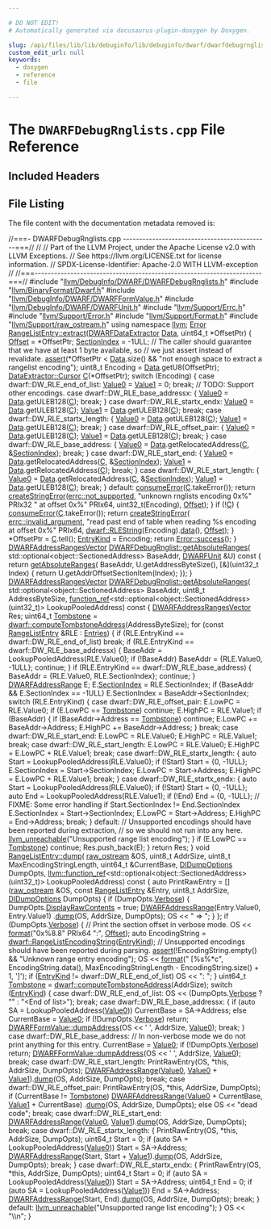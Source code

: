 ```yaml
---

# DO NOT EDIT!
# Automatically generated via docusaurus-plugin-doxygen by Doxygen.

slug: /api/files/lib/lib/debuginfo/lib/debuginfo/dwarf/dwarfdebugrnglists-cpp
custom_edit_url: null
keywords:
  - doxygen
  - reference
  - file

---
```





# The `DWARFDebugRnglists.cpp` File Reference

<DoxygenPage pluginConfig={pluginConfig}>



## Included Headers

<IncludesList>
<IncludesListItem
  filePath="llvm/DebugInfo/DWARF/DWARFDebugRnglists.h"
  permalink="/docs/api/files/include/include/llvm/include/llvm/debuginfo/include/llvm/debuginfo/dwarf/dwarfdebugrnglists-h"
  isLocal="true" />
<IncludesListItem
  filePath="llvm/BinaryFormat/Dwarf.h"
  permalink="/docs/api/files/include/include/llvm/include/llvm/binaryformat/dwarf-h"
  isLocal="true" />
<IncludesListItem
  filePath="llvm/DebugInfo/DWARF/DWARFFormValue.h"
  permalink="/docs/api/files/include/include/llvm/include/llvm/debuginfo/include/llvm/debuginfo/dwarf/dwarfformvalue-h"
  isLocal="true" />
<IncludesListItem
  filePath="llvm/DebugInfo/DWARF/DWARFUnit.h"
  permalink="/docs/api/files/include/include/llvm/include/llvm/debuginfo/include/llvm/debuginfo/dwarf/dwarfunit-h"
  isLocal="true" />
<IncludesListItem
  filePath="llvm/Support/Errc.h"
  permalink="/docs/api/files/include/include/llvm/include/llvm/support/errc-h"
  isLocal="true" />
<IncludesListItem
  filePath="llvm/Support/Error.h"
  permalink="/docs/api/files/include/include/llvm/include/llvm/support/error-h"
  isLocal="true" />
<IncludesListItem
  filePath="llvm/Support/Format.h"
  permalink="/docs/api/files/include/include/llvm/include/llvm/support/format-h"
  isLocal="true" />
<IncludesListItem
  filePath="llvm/Support/raw_ostream.h"
  permalink="/docs/api/files/include/include/llvm/include/llvm/support/raw-ostream-h"
  isLocal="true" />
</IncludesList>


## File Listing

The file content with the documentation metadata removed is:

<ProgramListing>

<Link id="l00001" /><CodeLine lineNumber="1"><Highlight kind="comment">//===- DWARFDebugRnglists.cpp ---------------------------------------------===//</Highlight><Highlight kind="normal"></Highlight></CodeLine>
<Link id="l00002" /><CodeLine lineNumber="2"><Highlight kind="normal"></Highlight><Highlight kind="comment">//</Highlight><Highlight kind="normal"></Highlight></CodeLine>
<Link id="l00003" /><CodeLine lineNumber="3"><Highlight kind="normal"></Highlight><Highlight kind="comment">// Part of the LLVM Project, under the Apache License v2.0 with LLVM Exceptions.</Highlight><Highlight kind="normal"></Highlight></CodeLine>
<Link id="l00004" /><CodeLine lineNumber="4"><Highlight kind="normal"></Highlight><Highlight kind="comment">// See https://llvm.org/LICENSE.txt for license information.</Highlight><Highlight kind="normal"></Highlight></CodeLine>
<Link id="l00005" /><CodeLine lineNumber="5"><Highlight kind="normal"></Highlight><Highlight kind="comment">// SPDX-License-Identifier: Apache-2.0 WITH LLVM-exception</Highlight><Highlight kind="normal"></Highlight></CodeLine>
<Link id="l00006" /><CodeLine lineNumber="6"><Highlight kind="normal"></Highlight><Highlight kind="comment">//</Highlight><Highlight kind="normal"></Highlight></CodeLine>
<Link id="l00007" /><CodeLine lineNumber="7"><Highlight kind="normal"></Highlight><Highlight kind="comment">//===----------------------------------------------------------------------===//</Highlight><Highlight kind="normal"></Highlight></CodeLine>
<Link id="l00008" /><CodeLine lineNumber="8"><Highlight kind="normal"></Highlight></CodeLine>
<Link id="l00009" /><CodeLine lineNumber="9"><Highlight kind="normal"></Highlight><Highlight kind="preprocessor">#include &quot;<a href="/docs/api/files/include/include/llvm/include/llvm/debuginfo/include/llvm/debuginfo/dwarf/dwarfdebugrnglists-h">llvm/DebugInfo/DWARF/DWARFDebugRnglists.h</a>&quot;</Highlight><Highlight kind="normal"></Highlight></CodeLine>
<Link id="l00010" /><CodeLine lineNumber="10"><Highlight kind="normal"></Highlight><Highlight kind="preprocessor">#include &quot;<a href="/docs/api/files/include/include/llvm/include/llvm/binaryformat/dwarf-h">llvm/BinaryFormat/Dwarf.h</a>&quot;</Highlight><Highlight kind="normal"></Highlight></CodeLine>
<Link id="l00011" /><CodeLine lineNumber="11"><Highlight kind="normal"></Highlight><Highlight kind="preprocessor">#include &quot;<a href="/docs/api/files/include/include/llvm/include/llvm/debuginfo/include/llvm/debuginfo/dwarf/dwarfformvalue-h">llvm/DebugInfo/DWARF/DWARFFormValue.h</a>&quot;</Highlight><Highlight kind="normal"></Highlight></CodeLine>
<Link id="l00012" /><CodeLine lineNumber="12"><Highlight kind="normal"></Highlight><Highlight kind="preprocessor">#include &quot;<a href="/docs/api/files/include/include/llvm/include/llvm/debuginfo/include/llvm/debuginfo/dwarf/dwarfunit-h">llvm/DebugInfo/DWARF/DWARFUnit.h</a>&quot;</Highlight><Highlight kind="normal"></Highlight></CodeLine>
<Link id="l00013" /><CodeLine lineNumber="13"><Highlight kind="normal"></Highlight><Highlight kind="preprocessor">#include &quot;<a href="/docs/api/files/include/include/llvm/include/llvm/support/errc-h">llvm/Support/Errc.h</a>&quot;</Highlight><Highlight kind="normal"></Highlight></CodeLine>
<Link id="l00014" /><CodeLine lineNumber="14"><Highlight kind="normal"></Highlight><Highlight kind="preprocessor">#include &quot;<a href="/docs/api/files/include/include/llvm/include/llvm/support/error-h">llvm/Support/Error.h</a>&quot;</Highlight><Highlight kind="normal"></Highlight></CodeLine>
<Link id="l00015" /><CodeLine lineNumber="15"><Highlight kind="normal"></Highlight><Highlight kind="preprocessor">#include &quot;<a href="/docs/api/files/include/include/llvm/include/llvm/support/format-h">llvm/Support/Format.h</a>&quot;</Highlight><Highlight kind="normal"></Highlight></CodeLine>
<Link id="l00016" /><CodeLine lineNumber="16"><Highlight kind="normal"></Highlight><Highlight kind="preprocessor">#include &quot;<a href="/docs/api/files/include/include/llvm/include/llvm/support/raw-ostream-h">llvm/Support/raw&#95;ostream.h</a>&quot;</Highlight><Highlight kind="normal"></Highlight></CodeLine>
<Link id="l00017" /><CodeLine lineNumber="17"><Highlight kind="normal"></Highlight></CodeLine>
<Link id="l00018" /><CodeLine lineNumber="18"><Highlight kind="normal"></Highlight><Highlight kind="keyword">using namespace </Highlight><Highlight kind="normal"><a href="/docs/api/namespaces/llvm">llvm</a>;</Highlight></CodeLine>
<Link id="l00019" /><CodeLine lineNumber="19"><Highlight kind="normal"></Highlight></CodeLine>
<Link id="l00020" /><CodeLine lineNumber="20" lineLink="/docs/api/structs/llvm/rangelistentry/#a02b8d98254f6a78f14c66d249db3bfc4"><Highlight kind="normal"><a href="/docs/api/classes/llvm/error">Error</a> <a href="/docs/api/structs/llvm/rangelistentry/#a02b8d98254f6a78f14c66d249db3bfc4">RangeListEntry::extract</a>(<a href="/docs/api/classes/llvm/dwarfdataextractor">DWARFDataExtractor</a> <a href="/docs/api/namespaces/llvm/#aa20539e89704d20b98b97e9c3feac934">Data</a>, uint64&#95;t &#42;OffsetPtr) &#123;</Highlight></CodeLine>
<Link id="l00021" /><CodeLine lineNumber="21"><Highlight kind="normal">  <a href="/docs/api/structs/llvm/dwarflistentrybase/#a5e78df55e7f79e8d223e30092680e1b4">Offset</a> = &#42;OffsetPtr;</Highlight></CodeLine>
<Link id="l00022" /><CodeLine lineNumber="22"><Highlight kind="normal">  <a href="/docs/api/structs/llvm/dwarflistentrybase/#a0a840f1689651024d3cc9850f4ec4c81">SectionIndex</a> = -1ULL;</Highlight></CodeLine>
<Link id="l00023" /><CodeLine lineNumber="23"><Highlight kind="normal">  </Highlight><Highlight kind="comment">// The caller should guarantee that we have at least 1 byte available, so</Highlight><Highlight kind="normal"></Highlight></CodeLine>
<Link id="l00024" /><CodeLine lineNumber="24"><Highlight kind="normal">  </Highlight><Highlight kind="comment">// we just assert instead of revalidate.</Highlight><Highlight kind="normal"></Highlight></CodeLine>
<Link id="l00025" /><CodeLine lineNumber="25"><Highlight kind="normal">  <a href="/docs/api/files/lib/lib/target/lib/target/amdgpu/silowercontrolflow-cpp/#a4868c5d81c5ccc98c47aeab6244346a0">assert</a>(&#42;OffsetPtr &lt; <a href="/docs/api/namespaces/llvm/#aa20539e89704d20b98b97e9c3feac934">Data</a>.size() &amp;&amp;</Highlight></CodeLine>
<Link id="l00026" /><CodeLine lineNumber="26"><Highlight kind="normal">         </Highlight><Highlight kind="stringliteral">&quot;not enough space to extract a rangelist encoding&quot;</Highlight><Highlight kind="normal">);</Highlight></CodeLine>
<Link id="l00027" /><CodeLine lineNumber="27"><Highlight kind="normal">  uint8&#95;t Encoding = <a href="/docs/api/namespaces/llvm/#aa20539e89704d20b98b97e9c3feac934">Data</a>.getU8(OffsetPtr);</Highlight></CodeLine>
<Link id="l00028" /><CodeLine lineNumber="28"><Highlight kind="normal"></Highlight></CodeLine>
<Link id="l00029" /><CodeLine lineNumber="29"><Highlight kind="normal">  <a href="/docs/api/classes/llvm/dataextractor/cursor">DataExtractor::Cursor</a> <a href="/docs/api/namespaces/llvm/callingconv/#ac6aa1387c4375260e2468eb5a77fdb4cafd841a49aec1539bc88abc8ff9e170fb">C</a>(&#42;OffsetPtr);</Highlight></CodeLine>
<Link id="l00030" /><CodeLine lineNumber="30"><Highlight kind="normal">  </Highlight><Highlight kind="keywordflow">switch</Highlight><Highlight kind="normal"> (Encoding) &#123;</Highlight></CodeLine>
<Link id="l00031" /><CodeLine lineNumber="31"><Highlight kind="normal">  </Highlight><Highlight kind="keywordflow">case</Highlight><Highlight kind="normal"> dwarf::DW&#95;RLE&#95;end&#95;of&#95;list:</Highlight></CodeLine>
<Link id="l00032" /><CodeLine lineNumber="32"><Highlight kind="normal">    <a href="/docs/api/structs/llvm/rangelistentry/#accbdfd58f987c0f4687fb6785393e842">Value0</a> = <a href="/docs/api/structs/llvm/rangelistentry/#a4c65e91fb73159dbd285e5a205ffc1e6">Value1</a> = 0;</Highlight></CodeLine>
<Link id="l00033" /><CodeLine lineNumber="33"><Highlight kind="normal">    </Highlight><Highlight kind="keywordflow">break</Highlight><Highlight kind="normal">;</Highlight></CodeLine>
<Link id="l00034" /><CodeLine lineNumber="34"><Highlight kind="normal">  </Highlight><Highlight kind="comment">// TODO: Support other encodings.</Highlight><Highlight kind="normal"></Highlight></CodeLine>
<Link id="l00035" /><CodeLine lineNumber="35"><Highlight kind="normal">  </Highlight><Highlight kind="keywordflow">case</Highlight><Highlight kind="normal"> dwarf::DW&#95;RLE&#95;base&#95;addressx: &#123;</Highlight></CodeLine>
<Link id="l00036" /><CodeLine lineNumber="36"><Highlight kind="normal">    <a href="/docs/api/structs/llvm/rangelistentry/#accbdfd58f987c0f4687fb6785393e842">Value0</a> = <a href="/docs/api/namespaces/llvm/#aa20539e89704d20b98b97e9c3feac934">Data</a>.getULEB128(<a href="/docs/api/namespaces/llvm/callingconv/#ac6aa1387c4375260e2468eb5a77fdb4cafd841a49aec1539bc88abc8ff9e170fb">C</a>);</Highlight></CodeLine>
<Link id="l00037" /><CodeLine lineNumber="37"><Highlight kind="normal">    </Highlight><Highlight kind="keywordflow">break</Highlight><Highlight kind="normal">;</Highlight></CodeLine>
<Link id="l00038" /><CodeLine lineNumber="38"><Highlight kind="normal">  &#125;</Highlight></CodeLine>
<Link id="l00039" /><CodeLine lineNumber="39"><Highlight kind="normal">  </Highlight><Highlight kind="keywordflow">case</Highlight><Highlight kind="normal"> dwarf::DW&#95;RLE&#95;startx&#95;endx:</Highlight></CodeLine>
<Link id="l00040" /><CodeLine lineNumber="40"><Highlight kind="normal">    <a href="/docs/api/structs/llvm/rangelistentry/#accbdfd58f987c0f4687fb6785393e842">Value0</a> = <a href="/docs/api/namespaces/llvm/#aa20539e89704d20b98b97e9c3feac934">Data</a>.getULEB128(<a href="/docs/api/namespaces/llvm/callingconv/#ac6aa1387c4375260e2468eb5a77fdb4cafd841a49aec1539bc88abc8ff9e170fb">C</a>);</Highlight></CodeLine>
<Link id="l00041" /><CodeLine lineNumber="41"><Highlight kind="normal">    <a href="/docs/api/structs/llvm/rangelistentry/#a4c65e91fb73159dbd285e5a205ffc1e6">Value1</a> = <a href="/docs/api/namespaces/llvm/#aa20539e89704d20b98b97e9c3feac934">Data</a>.getULEB128(<a href="/docs/api/namespaces/llvm/callingconv/#ac6aa1387c4375260e2468eb5a77fdb4cafd841a49aec1539bc88abc8ff9e170fb">C</a>);</Highlight></CodeLine>
<Link id="l00042" /><CodeLine lineNumber="42"><Highlight kind="normal">    </Highlight><Highlight kind="keywordflow">break</Highlight><Highlight kind="normal">;</Highlight></CodeLine>
<Link id="l00043" /><CodeLine lineNumber="43"><Highlight kind="normal">  </Highlight><Highlight kind="keywordflow">case</Highlight><Highlight kind="normal"> dwarf::DW&#95;RLE&#95;startx&#95;length: &#123;</Highlight></CodeLine>
<Link id="l00044" /><CodeLine lineNumber="44"><Highlight kind="normal">    <a href="/docs/api/structs/llvm/rangelistentry/#accbdfd58f987c0f4687fb6785393e842">Value0</a> = <a href="/docs/api/namespaces/llvm/#aa20539e89704d20b98b97e9c3feac934">Data</a>.getULEB128(<a href="/docs/api/namespaces/llvm/callingconv/#ac6aa1387c4375260e2468eb5a77fdb4cafd841a49aec1539bc88abc8ff9e170fb">C</a>);</Highlight></CodeLine>
<Link id="l00045" /><CodeLine lineNumber="45"><Highlight kind="normal">    <a href="/docs/api/structs/llvm/rangelistentry/#a4c65e91fb73159dbd285e5a205ffc1e6">Value1</a> = <a href="/docs/api/namespaces/llvm/#aa20539e89704d20b98b97e9c3feac934">Data</a>.getULEB128(<a href="/docs/api/namespaces/llvm/callingconv/#ac6aa1387c4375260e2468eb5a77fdb4cafd841a49aec1539bc88abc8ff9e170fb">C</a>);</Highlight></CodeLine>
<Link id="l00046" /><CodeLine lineNumber="46"><Highlight kind="normal">    </Highlight><Highlight kind="keywordflow">break</Highlight><Highlight kind="normal">;</Highlight></CodeLine>
<Link id="l00047" /><CodeLine lineNumber="47"><Highlight kind="normal">  &#125;</Highlight></CodeLine>
<Link id="l00048" /><CodeLine lineNumber="48"><Highlight kind="normal">  </Highlight><Highlight kind="keywordflow">case</Highlight><Highlight kind="normal"> dwarf::DW&#95;RLE&#95;offset&#95;pair: &#123;</Highlight></CodeLine>
<Link id="l00049" /><CodeLine lineNumber="49"><Highlight kind="normal">    <a href="/docs/api/structs/llvm/rangelistentry/#accbdfd58f987c0f4687fb6785393e842">Value0</a> = <a href="/docs/api/namespaces/llvm/#aa20539e89704d20b98b97e9c3feac934">Data</a>.getULEB128(<a href="/docs/api/namespaces/llvm/callingconv/#ac6aa1387c4375260e2468eb5a77fdb4cafd841a49aec1539bc88abc8ff9e170fb">C</a>);</Highlight></CodeLine>
<Link id="l00050" /><CodeLine lineNumber="50"><Highlight kind="normal">    <a href="/docs/api/structs/llvm/rangelistentry/#a4c65e91fb73159dbd285e5a205ffc1e6">Value1</a> = <a href="/docs/api/namespaces/llvm/#aa20539e89704d20b98b97e9c3feac934">Data</a>.getULEB128(<a href="/docs/api/namespaces/llvm/callingconv/#ac6aa1387c4375260e2468eb5a77fdb4cafd841a49aec1539bc88abc8ff9e170fb">C</a>);</Highlight></CodeLine>
<Link id="l00051" /><CodeLine lineNumber="51"><Highlight kind="normal">    </Highlight><Highlight kind="keywordflow">break</Highlight><Highlight kind="normal">;</Highlight></CodeLine>
<Link id="l00052" /><CodeLine lineNumber="52"><Highlight kind="normal">  &#125;</Highlight></CodeLine>
<Link id="l00053" /><CodeLine lineNumber="53"><Highlight kind="normal">  </Highlight><Highlight kind="keywordflow">case</Highlight><Highlight kind="normal"> dwarf::DW&#95;RLE&#95;base&#95;address: &#123;</Highlight></CodeLine>
<Link id="l00054" /><CodeLine lineNumber="54"><Highlight kind="normal">    <a href="/docs/api/structs/llvm/rangelistentry/#accbdfd58f987c0f4687fb6785393e842">Value0</a> = <a href="/docs/api/namespaces/llvm/#aa20539e89704d20b98b97e9c3feac934">Data</a>.getRelocatedAddress(<a href="/docs/api/namespaces/llvm/callingconv/#ac6aa1387c4375260e2468eb5a77fdb4cafd841a49aec1539bc88abc8ff9e170fb">C</a>, &amp;<a href="/docs/api/structs/llvm/dwarflistentrybase/#a0a840f1689651024d3cc9850f4ec4c81">SectionIndex</a>);</Highlight></CodeLine>
<Link id="l00055" /><CodeLine lineNumber="55"><Highlight kind="normal">    </Highlight><Highlight kind="keywordflow">break</Highlight><Highlight kind="normal">;</Highlight></CodeLine>
<Link id="l00056" /><CodeLine lineNumber="56"><Highlight kind="normal">  &#125;</Highlight></CodeLine>
<Link id="l00057" /><CodeLine lineNumber="57"><Highlight kind="normal">  </Highlight><Highlight kind="keywordflow">case</Highlight><Highlight kind="normal"> dwarf::DW&#95;RLE&#95;start&#95;end: &#123;</Highlight></CodeLine>
<Link id="l00058" /><CodeLine lineNumber="58"><Highlight kind="normal">    <a href="/docs/api/structs/llvm/rangelistentry/#accbdfd58f987c0f4687fb6785393e842">Value0</a> = <a href="/docs/api/namespaces/llvm/#aa20539e89704d20b98b97e9c3feac934">Data</a>.getRelocatedAddress(<a href="/docs/api/namespaces/llvm/callingconv/#ac6aa1387c4375260e2468eb5a77fdb4cafd841a49aec1539bc88abc8ff9e170fb">C</a>, &amp;<a href="/docs/api/structs/llvm/dwarflistentrybase/#a0a840f1689651024d3cc9850f4ec4c81">SectionIndex</a>);</Highlight></CodeLine>
<Link id="l00059" /><CodeLine lineNumber="59"><Highlight kind="normal">    <a href="/docs/api/structs/llvm/rangelistentry/#a4c65e91fb73159dbd285e5a205ffc1e6">Value1</a> = <a href="/docs/api/namespaces/llvm/#aa20539e89704d20b98b97e9c3feac934">Data</a>.getRelocatedAddress(<a href="/docs/api/namespaces/llvm/callingconv/#ac6aa1387c4375260e2468eb5a77fdb4cafd841a49aec1539bc88abc8ff9e170fb">C</a>);</Highlight></CodeLine>
<Link id="l00060" /><CodeLine lineNumber="60"><Highlight kind="normal">    </Highlight><Highlight kind="keywordflow">break</Highlight><Highlight kind="normal">;</Highlight></CodeLine>
<Link id="l00061" /><CodeLine lineNumber="61"><Highlight kind="normal">  &#125;</Highlight></CodeLine>
<Link id="l00062" /><CodeLine lineNumber="62"><Highlight kind="normal">  </Highlight><Highlight kind="keywordflow">case</Highlight><Highlight kind="normal"> dwarf::DW&#95;RLE&#95;start&#95;length: &#123;</Highlight></CodeLine>
<Link id="l00063" /><CodeLine lineNumber="63"><Highlight kind="normal">    <a href="/docs/api/structs/llvm/rangelistentry/#accbdfd58f987c0f4687fb6785393e842">Value0</a> = <a href="/docs/api/namespaces/llvm/#aa20539e89704d20b98b97e9c3feac934">Data</a>.getRelocatedAddress(<a href="/docs/api/namespaces/llvm/callingconv/#ac6aa1387c4375260e2468eb5a77fdb4cafd841a49aec1539bc88abc8ff9e170fb">C</a>, &amp;<a href="/docs/api/structs/llvm/dwarflistentrybase/#a0a840f1689651024d3cc9850f4ec4c81">SectionIndex</a>);</Highlight></CodeLine>
<Link id="l00064" /><CodeLine lineNumber="64"><Highlight kind="normal">    <a href="/docs/api/structs/llvm/rangelistentry/#a4c65e91fb73159dbd285e5a205ffc1e6">Value1</a> = <a href="/docs/api/namespaces/llvm/#aa20539e89704d20b98b97e9c3feac934">Data</a>.getULEB128(<a href="/docs/api/namespaces/llvm/callingconv/#ac6aa1387c4375260e2468eb5a77fdb4cafd841a49aec1539bc88abc8ff9e170fb">C</a>);</Highlight></CodeLine>
<Link id="l00065" /><CodeLine lineNumber="65"><Highlight kind="normal">    </Highlight><Highlight kind="keywordflow">break</Highlight><Highlight kind="normal">;</Highlight></CodeLine>
<Link id="l00066" /><CodeLine lineNumber="66"><Highlight kind="normal">  &#125;</Highlight></CodeLine>
<Link id="l00067" /><CodeLine lineNumber="67"><Highlight kind="normal">  </Highlight><Highlight kind="keywordflow">default</Highlight><Highlight kind="normal">:</Highlight></CodeLine>
<Link id="l00068" /><CodeLine lineNumber="68"><Highlight kind="normal">    <a href="/docs/api/namespaces/llvm/#aee0e70be66536b9ef7b65ae2e5a45959">consumeError</a>(<a href="/docs/api/namespaces/llvm/callingconv/#ac6aa1387c4375260e2468eb5a77fdb4cafd841a49aec1539bc88abc8ff9e170fb">C</a>.takeError());</Highlight></CodeLine>
<Link id="l00069" /><CodeLine lineNumber="69"><Highlight kind="normal">    </Highlight><Highlight kind="keywordflow">return</Highlight><Highlight kind="normal"> <a href="/docs/api/namespaces/llvm/#a4d2fd926089a58d482fb67a362e11bad">createStringError</a>(<a href="/docs/api/namespaces/llvm/#a59739a4f15fb2ec57a6b7fcfe938546baa55e82356e9721946aa9ba954733c6f0">errc::not&#95;supported</a>,</Highlight></CodeLine>
<Link id="l00070" /><CodeLine lineNumber="70"><Highlight kind="normal">                             </Highlight><Highlight kind="stringliteral">&quot;unknown rnglists encoding 0x%&quot;</Highlight><Highlight kind="normal"> PRIx32</Highlight></CodeLine>
<Link id="l00071" /><CodeLine lineNumber="71"><Highlight kind="normal">                             </Highlight><Highlight kind="stringliteral">&quot; at offset 0x%&quot;</Highlight><Highlight kind="normal"> PRIx64,</Highlight></CodeLine>
<Link id="l00072" /><CodeLine lineNumber="72"><Highlight kind="normal">                             uint32&#95;t(Encoding), <a href="/docs/api/structs/llvm/dwarflistentrybase/#a5e78df55e7f79e8d223e30092680e1b4">Offset</a>);</Highlight></CodeLine>
<Link id="l00073" /><CodeLine lineNumber="73"><Highlight kind="normal">  &#125;</Highlight></CodeLine>
<Link id="l00074" /><CodeLine lineNumber="74"><Highlight kind="normal"></Highlight></CodeLine>
<Link id="l00075" /><CodeLine lineNumber="75"><Highlight kind="normal">  </Highlight><Highlight kind="keywordflow">if</Highlight><Highlight kind="normal"> (!<a href="/docs/api/namespaces/llvm/callingconv/#ac6aa1387c4375260e2468eb5a77fdb4cafd841a49aec1539bc88abc8ff9e170fb">C</a>) &#123;</Highlight></CodeLine>
<Link id="l00076" /><CodeLine lineNumber="76"><Highlight kind="normal">    <a href="/docs/api/namespaces/llvm/#aee0e70be66536b9ef7b65ae2e5a45959">consumeError</a>(<a href="/docs/api/namespaces/llvm/callingconv/#ac6aa1387c4375260e2468eb5a77fdb4cafd841a49aec1539bc88abc8ff9e170fb">C</a>.takeError());</Highlight></CodeLine>
<Link id="l00077" /><CodeLine lineNumber="77"><Highlight kind="normal">    </Highlight><Highlight kind="keywordflow">return</Highlight><Highlight kind="normal"> <a href="/docs/api/namespaces/llvm/#a4d2fd926089a58d482fb67a362e11bad">createStringError</a>(</Highlight></CodeLine>
<Link id="l00078" /><CodeLine lineNumber="78"><Highlight kind="normal">        <a href="/docs/api/namespaces/llvm/#a59739a4f15fb2ec57a6b7fcfe938546bae55d43eabeefe5a8271b4a3c898bd18f">errc::invalid&#95;argument</a>,</Highlight></CodeLine>
<Link id="l00079" /><CodeLine lineNumber="79"><Highlight kind="normal">        </Highlight><Highlight kind="stringliteral">&quot;read past end of table when reading %s encoding at offset 0x%&quot;</Highlight><Highlight kind="normal"> PRIx64,</Highlight></CodeLine>
<Link id="l00080" /><CodeLine lineNumber="80"><Highlight kind="normal">        <a href="/docs/api/groups/dwarfconstantsdumping/#ga5ae411a7d59c71abfdf4dd387f92b603">dwarf::RLEString</a>(Encoding).<a href="/docs/api/files/lib/lib/codegen/staticdatasplitter-cpp/#ad2fefd8832b4b1ea3dbb1f621063bbff">data</a>(), <a href="/docs/api/structs/llvm/dwarflistentrybase/#a5e78df55e7f79e8d223e30092680e1b4">Offset</a>);</Highlight></CodeLine>
<Link id="l00081" /><CodeLine lineNumber="81"><Highlight kind="normal">  &#125;</Highlight></CodeLine>
<Link id="l00082" /><CodeLine lineNumber="82"><Highlight kind="normal"></Highlight></CodeLine>
<Link id="l00083" /><CodeLine lineNumber="83"><Highlight kind="normal">  &#42;OffsetPtr = <a href="/docs/api/namespaces/llvm/callingconv/#ac6aa1387c4375260e2468eb5a77fdb4cafd841a49aec1539bc88abc8ff9e170fb">C</a>.tell();</Highlight></CodeLine>
<Link id="l00084" /><CodeLine lineNumber="84"><Highlight kind="normal">  <a href="/docs/api/structs/llvm/dwarflistentrybase/#a53bb231c536be49c590132e10c5268dd">EntryKind</a> = Encoding;</Highlight></CodeLine>
<Link id="l00085" /><CodeLine lineNumber="85"><Highlight kind="normal">  </Highlight><Highlight kind="keywordflow">return</Highlight><Highlight kind="normal"> <a href="/docs/api/classes/llvm/error/#a4dfd0813c3d0e0a30439b5a3e9196b59">Error::success</a>();</Highlight></CodeLine>
<Link id="l00086" /><CodeLine lineNumber="86"><Highlight kind="normal">&#125;</Highlight></CodeLine>
<Link id="l00087" /><CodeLine lineNumber="87"><Highlight kind="normal"></Highlight></CodeLine>
<Link id="l00088" /><CodeLine lineNumber="88" lineLink="/docs/api/classes/llvm/dwarfdebugrnglist/#a1f3236ed0add6ff11a6154c252f12f74"><Highlight kind="normal"><a href="/docs/api/namespaces/llvm/#af7b7409cf7c2a265eb671b0023fb9ebf">DWARFAddressRangesVector</a> <a href="/docs/api/classes/llvm/dwarfdebugrnglist/#a08ab890d3a702ced75f774fa2bad2bbc">DWARFDebugRnglist::getAbsoluteRanges</a>(</Highlight></CodeLine>
<Link id="l00089" /><CodeLine lineNumber="89"><Highlight kind="normal">    std::optional&lt;object::SectionedAddress&gt; BaseAddr, <a href="/docs/api/classes/llvm/dwarfunit-1">DWARFUnit</a> &amp;U)</Highlight><Highlight kind="keyword"> const </Highlight><Highlight kind="normal">&#123;</Highlight></CodeLine>
<Link id="l00090" /><CodeLine lineNumber="90"><Highlight kind="normal">  </Highlight><Highlight kind="keywordflow">return</Highlight><Highlight kind="normal"> <a href="/docs/api/classes/llvm/dwarfdebugrnglist/#a08ab890d3a702ced75f774fa2bad2bbc">getAbsoluteRanges</a>(</Highlight></CodeLine>
<Link id="l00091" /><CodeLine lineNumber="91"><Highlight kind="normal">      BaseAddr, U.getAddressByteSize(),</Highlight></CodeLine>
<Link id="l00092" /><CodeLine lineNumber="92"><Highlight kind="normal">      &#91;&amp;&#93;(uint32&#95;t Index) &#123; return U.getAddrOffsetSectionItem(Index); &#125;);</Highlight></CodeLine>
<Link id="l00093" /><CodeLine lineNumber="93"><Highlight kind="normal">&#125;</Highlight></CodeLine>
<Link id="l00094" /><CodeLine lineNumber="94"><Highlight kind="normal"></Highlight></CodeLine>
<Link id="l00095" /><CodeLine lineNumber="95" lineLink="/docs/api/classes/llvm/dwarfdebugrnglist/#a08ab890d3a702ced75f774fa2bad2bbc"><Highlight kind="normal"><a href="/docs/api/namespaces/llvm/#af7b7409cf7c2a265eb671b0023fb9ebf">DWARFAddressRangesVector</a> <a href="/docs/api/classes/llvm/dwarfdebugrnglist/#a08ab890d3a702ced75f774fa2bad2bbc">DWARFDebugRnglist::getAbsoluteRanges</a>(</Highlight></CodeLine>
<Link id="l00096" /><CodeLine lineNumber="96"><Highlight kind="normal">    std::optional&lt;object::SectionedAddress&gt; BaseAddr, uint8&#95;t AddressByteSize,</Highlight></CodeLine>
<Link id="l00097" /><CodeLine lineNumber="97"><Highlight kind="normal">    <a href="/docs/api/classes/llvm/function-ref">function&#95;ref</a>&lt;std::optional&lt;object::SectionedAddress&gt;(uint32&#95;t)&gt;</Highlight></CodeLine>
<Link id="l00098" /><CodeLine lineNumber="98"><Highlight kind="normal">        LookupPooledAddress)</Highlight><Highlight kind="keyword"> const </Highlight><Highlight kind="normal">&#123;</Highlight></CodeLine>
<Link id="l00099" /><CodeLine lineNumber="99"><Highlight kind="normal">  <a href="/docs/api/namespaces/llvm/#af7b7409cf7c2a265eb671b0023fb9ebf">DWARFAddressRangesVector</a> Res;</Highlight></CodeLine>
<Link id="l00100" /><CodeLine lineNumber="100"><Highlight kind="normal">  uint64&#95;t <a href="/docs/api/files/lib/lib/debuginfo/lib/debuginfo/codeview/typehashing-cpp/#a58762abf82ba4b9f2f46d3b89070d6c1">Tombstone</a> = <a href="/docs/api/namespaces/llvm/dwarf/#ad31a7a9cab8288e009f13cfabc5afc13">dwarf::computeTombstoneAddress</a>(AddressByteSize);</Highlight></CodeLine>
<Link id="l00101" /><CodeLine lineNumber="101"><Highlight kind="normal">  </Highlight><Highlight kind="keywordflow">for</Highlight><Highlight kind="normal"> (</Highlight><Highlight kind="keyword">const</Highlight><Highlight kind="normal"> <a href="/docs/api/structs/llvm/rangelistentry">RangeListEntry</a> &amp;RLE : <a href="/docs/api/classes/llvm/dwarflisttype/#a041f83847fc54b70c309ed67355b1b40">Entries</a>) &#123;</Highlight></CodeLine>
<Link id="l00102" /><CodeLine lineNumber="102"><Highlight kind="normal">    </Highlight><Highlight kind="keywordflow">if</Highlight><Highlight kind="normal"> (RLE.EntryKind == dwarf::DW&#95;RLE&#95;end&#95;of&#95;list)</Highlight></CodeLine>
<Link id="l00103" /><CodeLine lineNumber="103"><Highlight kind="normal">      </Highlight><Highlight kind="keywordflow">break</Highlight><Highlight kind="normal">;</Highlight></CodeLine>
<Link id="l00104" /><CodeLine lineNumber="104"><Highlight kind="normal">    </Highlight><Highlight kind="keywordflow">if</Highlight><Highlight kind="normal"> (RLE.EntryKind == dwarf::DW&#95;RLE&#95;base&#95;addressx) &#123;</Highlight></CodeLine>
<Link id="l00105" /><CodeLine lineNumber="105"><Highlight kind="normal">      BaseAddr = LookupPooledAddress(RLE.Value0);</Highlight></CodeLine>
<Link id="l00106" /><CodeLine lineNumber="106"><Highlight kind="normal">      </Highlight><Highlight kind="keywordflow">if</Highlight><Highlight kind="normal"> (!BaseAddr)</Highlight></CodeLine>
<Link id="l00107" /><CodeLine lineNumber="107"><Highlight kind="normal">        BaseAddr = &#123;RLE.Value0, -1ULL&#125;;</Highlight></CodeLine>
<Link id="l00108" /><CodeLine lineNumber="108"><Highlight kind="normal">      </Highlight><Highlight kind="keywordflow">continue</Highlight><Highlight kind="normal">;</Highlight></CodeLine>
<Link id="l00109" /><CodeLine lineNumber="109"><Highlight kind="normal">    &#125;</Highlight></CodeLine>
<Link id="l00110" /><CodeLine lineNumber="110"><Highlight kind="normal">    </Highlight><Highlight kind="keywordflow">if</Highlight><Highlight kind="normal"> (RLE.EntryKind == dwarf::DW&#95;RLE&#95;base&#95;address) &#123;</Highlight></CodeLine>
<Link id="l00111" /><CodeLine lineNumber="111"><Highlight kind="normal">      BaseAddr = &#123;RLE.Value0, RLE.SectionIndex&#125;;</Highlight></CodeLine>
<Link id="l00112" /><CodeLine lineNumber="112"><Highlight kind="normal">      </Highlight><Highlight kind="keywordflow">continue</Highlight><Highlight kind="normal">;</Highlight></CodeLine>
<Link id="l00113" /><CodeLine lineNumber="113"><Highlight kind="normal">    &#125;</Highlight></CodeLine>
<Link id="l00114" /><CodeLine lineNumber="114"><Highlight kind="normal"></Highlight></CodeLine>
<Link id="l00115" /><CodeLine lineNumber="115"><Highlight kind="normal">    <a href="/docs/api/structs/llvm/dwarfaddressrange">DWARFAddressRange</a> E;</Highlight></CodeLine>
<Link id="l00116" /><CodeLine lineNumber="116"><Highlight kind="normal">    E.<a href="/docs/api/structs/llvm/dwarfaddressrange/#a6fbe8b253c903452a8058597f1260242">SectionIndex</a> = RLE.SectionIndex;</Highlight></CodeLine>
<Link id="l00117" /><CodeLine lineNumber="117"><Highlight kind="normal">    </Highlight><Highlight kind="keywordflow">if</Highlight><Highlight kind="normal"> (BaseAddr &amp;&amp; E.SectionIndex == -1ULL)</Highlight></CodeLine>
<Link id="l00118" /><CodeLine lineNumber="118"><Highlight kind="normal">      E.SectionIndex = BaseAddr-&gt;SectionIndex;</Highlight></CodeLine>
<Link id="l00119" /><CodeLine lineNumber="119"><Highlight kind="normal"></Highlight></CodeLine>
<Link id="l00120" /><CodeLine lineNumber="120"><Highlight kind="normal">    </Highlight><Highlight kind="keywordflow">switch</Highlight><Highlight kind="normal"> (RLE.EntryKind) &#123;</Highlight></CodeLine>
<Link id="l00121" /><CodeLine lineNumber="121"><Highlight kind="normal">    </Highlight><Highlight kind="keywordflow">case</Highlight><Highlight kind="normal"> dwarf::DW&#95;RLE&#95;offset&#95;pair:</Highlight></CodeLine>
<Link id="l00122" /><CodeLine lineNumber="122"><Highlight kind="normal">      E.LowPC = RLE.Value0;</Highlight></CodeLine>
<Link id="l00123" /><CodeLine lineNumber="123"><Highlight kind="normal">      </Highlight><Highlight kind="keywordflow">if</Highlight><Highlight kind="normal"> (E.LowPC == <a href="/docs/api/files/lib/lib/debuginfo/lib/debuginfo/codeview/typehashing-cpp/#a58762abf82ba4b9f2f46d3b89070d6c1">Tombstone</a>)</Highlight></CodeLine>
<Link id="l00124" /><CodeLine lineNumber="124"><Highlight kind="normal">        </Highlight><Highlight kind="keywordflow">continue</Highlight><Highlight kind="normal">;</Highlight></CodeLine>
<Link id="l00125" /><CodeLine lineNumber="125"><Highlight kind="normal">      E.HighPC = RLE.Value1;</Highlight></CodeLine>
<Link id="l00126" /><CodeLine lineNumber="126"><Highlight kind="normal">      </Highlight><Highlight kind="keywordflow">if</Highlight><Highlight kind="normal"> (BaseAddr) &#123;</Highlight></CodeLine>
<Link id="l00127" /><CodeLine lineNumber="127"><Highlight kind="normal">        </Highlight><Highlight kind="keywordflow">if</Highlight><Highlight kind="normal"> (BaseAddr-&gt;Address == <a href="/docs/api/files/lib/lib/debuginfo/lib/debuginfo/codeview/typehashing-cpp/#a58762abf82ba4b9f2f46d3b89070d6c1">Tombstone</a>)</Highlight></CodeLine>
<Link id="l00128" /><CodeLine lineNumber="128"><Highlight kind="normal">          </Highlight><Highlight kind="keywordflow">continue</Highlight><Highlight kind="normal">;</Highlight></CodeLine>
<Link id="l00129" /><CodeLine lineNumber="129"><Highlight kind="normal">        E.LowPC += BaseAddr-&gt;Address;</Highlight></CodeLine>
<Link id="l00130" /><CodeLine lineNumber="130"><Highlight kind="normal">        E.HighPC += BaseAddr-&gt;Address;</Highlight></CodeLine>
<Link id="l00131" /><CodeLine lineNumber="131"><Highlight kind="normal">      &#125;</Highlight></CodeLine>
<Link id="l00132" /><CodeLine lineNumber="132"><Highlight kind="normal">      </Highlight><Highlight kind="keywordflow">break</Highlight><Highlight kind="normal">;</Highlight></CodeLine>
<Link id="l00133" /><CodeLine lineNumber="133"><Highlight kind="normal">    </Highlight><Highlight kind="keywordflow">case</Highlight><Highlight kind="normal"> dwarf::DW&#95;RLE&#95;start&#95;end:</Highlight></CodeLine>
<Link id="l00134" /><CodeLine lineNumber="134"><Highlight kind="normal">      E.LowPC = RLE.Value0;</Highlight></CodeLine>
<Link id="l00135" /><CodeLine lineNumber="135"><Highlight kind="normal">      E.HighPC = RLE.Value1;</Highlight></CodeLine>
<Link id="l00136" /><CodeLine lineNumber="136"><Highlight kind="normal">      </Highlight><Highlight kind="keywordflow">break</Highlight><Highlight kind="normal">;</Highlight></CodeLine>
<Link id="l00137" /><CodeLine lineNumber="137"><Highlight kind="normal">    </Highlight><Highlight kind="keywordflow">case</Highlight><Highlight kind="normal"> dwarf::DW&#95;RLE&#95;start&#95;length:</Highlight></CodeLine>
<Link id="l00138" /><CodeLine lineNumber="138"><Highlight kind="normal">      E.LowPC = RLE.Value0;</Highlight></CodeLine>
<Link id="l00139" /><CodeLine lineNumber="139"><Highlight kind="normal">      E.HighPC = E.LowPC + RLE.Value1;</Highlight></CodeLine>
<Link id="l00140" /><CodeLine lineNumber="140"><Highlight kind="normal">      </Highlight><Highlight kind="keywordflow">break</Highlight><Highlight kind="normal">;</Highlight></CodeLine>
<Link id="l00141" /><CodeLine lineNumber="141"><Highlight kind="normal">    </Highlight><Highlight kind="keywordflow">case</Highlight><Highlight kind="normal"> dwarf::DW&#95;RLE&#95;startx&#95;length: &#123;</Highlight></CodeLine>
<Link id="l00142" /><CodeLine lineNumber="142"><Highlight kind="normal">      </Highlight><Highlight kind="keyword">auto</Highlight><Highlight kind="normal"> Start = LookupPooledAddress(RLE.Value0);</Highlight></CodeLine>
<Link id="l00143" /><CodeLine lineNumber="143"><Highlight kind="normal">      </Highlight><Highlight kind="keywordflow">if</Highlight><Highlight kind="normal"> (!Start)</Highlight></CodeLine>
<Link id="l00144" /><CodeLine lineNumber="144"><Highlight kind="normal">        Start = &#123;0, -1ULL&#125;;</Highlight></CodeLine>
<Link id="l00145" /><CodeLine lineNumber="145"><Highlight kind="normal">      E.SectionIndex = Start-&gt;SectionIndex;</Highlight></CodeLine>
<Link id="l00146" /><CodeLine lineNumber="146"><Highlight kind="normal">      E.LowPC = Start-&gt;Address;</Highlight></CodeLine>
<Link id="l00147" /><CodeLine lineNumber="147"><Highlight kind="normal">      E.HighPC = E.LowPC + RLE.Value1;</Highlight></CodeLine>
<Link id="l00148" /><CodeLine lineNumber="148"><Highlight kind="normal">      </Highlight><Highlight kind="keywordflow">break</Highlight><Highlight kind="normal">;</Highlight></CodeLine>
<Link id="l00149" /><CodeLine lineNumber="149"><Highlight kind="normal">    &#125;</Highlight></CodeLine>
<Link id="l00150" /><CodeLine lineNumber="150"><Highlight kind="normal">    </Highlight><Highlight kind="keywordflow">case</Highlight><Highlight kind="normal"> dwarf::DW&#95;RLE&#95;startx&#95;endx: &#123;</Highlight></CodeLine>
<Link id="l00151" /><CodeLine lineNumber="151"><Highlight kind="normal">      </Highlight><Highlight kind="keyword">auto</Highlight><Highlight kind="normal"> Start = LookupPooledAddress(RLE.Value0);</Highlight></CodeLine>
<Link id="l00152" /><CodeLine lineNumber="152"><Highlight kind="normal">      </Highlight><Highlight kind="keywordflow">if</Highlight><Highlight kind="normal"> (!Start)</Highlight></CodeLine>
<Link id="l00153" /><CodeLine lineNumber="153"><Highlight kind="normal">        Start = &#123;0, -1ULL&#125;;</Highlight></CodeLine>
<Link id="l00154" /><CodeLine lineNumber="154"><Highlight kind="normal">      </Highlight><Highlight kind="keyword">auto</Highlight><Highlight kind="normal"> End = LookupPooledAddress(RLE.Value1);</Highlight></CodeLine>
<Link id="l00155" /><CodeLine lineNumber="155"><Highlight kind="normal">      </Highlight><Highlight kind="keywordflow">if</Highlight><Highlight kind="normal"> (!End)</Highlight></CodeLine>
<Link id="l00156" /><CodeLine lineNumber="156"><Highlight kind="normal">        End = &#123;0, -1ULL&#125;;</Highlight></CodeLine>
<Link id="l00157" /><CodeLine lineNumber="157"><Highlight kind="normal">      </Highlight><Highlight kind="comment">// FIXME: Some error handling if Start.SectionIndex != End.SectionIndex</Highlight><Highlight kind="normal"></Highlight></CodeLine>
<Link id="l00158" /><CodeLine lineNumber="158"><Highlight kind="normal">      E.SectionIndex = Start-&gt;SectionIndex;</Highlight></CodeLine>
<Link id="l00159" /><CodeLine lineNumber="159"><Highlight kind="normal">      E.LowPC = Start-&gt;Address;</Highlight></CodeLine>
<Link id="l00160" /><CodeLine lineNumber="160"><Highlight kind="normal">      E.HighPC = End-&gt;Address;</Highlight></CodeLine>
<Link id="l00161" /><CodeLine lineNumber="161"><Highlight kind="normal">      </Highlight><Highlight kind="keywordflow">break</Highlight><Highlight kind="normal">;</Highlight></CodeLine>
<Link id="l00162" /><CodeLine lineNumber="162"><Highlight kind="normal">    &#125;</Highlight></CodeLine>
<Link id="l00163" /><CodeLine lineNumber="163"><Highlight kind="normal">    </Highlight><Highlight kind="keywordflow">default</Highlight><Highlight kind="normal">:</Highlight></CodeLine>
<Link id="l00164" /><CodeLine lineNumber="164"><Highlight kind="normal">      </Highlight><Highlight kind="comment">// Unsupported encodings should have been reported during extraction,</Highlight><Highlight kind="normal"></Highlight></CodeLine>
<Link id="l00165" /><CodeLine lineNumber="165"><Highlight kind="normal">      </Highlight><Highlight kind="comment">// so we should not run into any here.</Highlight><Highlight kind="normal"></Highlight></CodeLine>
<Link id="l00166" /><CodeLine lineNumber="166"><Highlight kind="normal">      <a href="/docs/api/files/include/include/llvm/include/llvm/support/errorhandling-h/#ace243f5c25697a1107cce46626b3dc94">llvm&#95;unreachable</a>(</Highlight><Highlight kind="stringliteral">&quot;Unsupported range list encoding&quot;</Highlight><Highlight kind="normal">);</Highlight></CodeLine>
<Link id="l00167" /><CodeLine lineNumber="167"><Highlight kind="normal">    &#125;</Highlight></CodeLine>
<Link id="l00168" /><CodeLine lineNumber="168"><Highlight kind="normal">    </Highlight><Highlight kind="keywordflow">if</Highlight><Highlight kind="normal"> (E.LowPC == <a href="/docs/api/files/lib/lib/debuginfo/lib/debuginfo/codeview/typehashing-cpp/#a58762abf82ba4b9f2f46d3b89070d6c1">Tombstone</a>)</Highlight></CodeLine>
<Link id="l00169" /><CodeLine lineNumber="169"><Highlight kind="normal">      </Highlight><Highlight kind="keywordflow">continue</Highlight><Highlight kind="normal">;</Highlight></CodeLine>
<Link id="l00170" /><CodeLine lineNumber="170"><Highlight kind="normal">    Res.push&#95;back(E);</Highlight></CodeLine>
<Link id="l00171" /><CodeLine lineNumber="171"><Highlight kind="normal">  &#125;</Highlight></CodeLine>
<Link id="l00172" /><CodeLine lineNumber="172"><Highlight kind="normal">  </Highlight><Highlight kind="keywordflow">return</Highlight><Highlight kind="normal"> Res;</Highlight></CodeLine>
<Link id="l00173" /><CodeLine lineNumber="173"><Highlight kind="normal">&#125;</Highlight></CodeLine>
<Link id="l00174" /><CodeLine lineNumber="174"><Highlight kind="normal"></Highlight></CodeLine>
<Link id="l00175" /><CodeLine lineNumber="175" lineLink="/docs/api/structs/llvm/rangelistentry/#a9490d0b5d168b24193e600de304103e1"><Highlight kind="normal"></Highlight><Highlight kind="keywordtype">void</Highlight><Highlight kind="normal"> <a href="/docs/api/structs/llvm/rangelistentry/#a9490d0b5d168b24193e600de304103e1">RangeListEntry::dump</a>(</Highlight></CodeLine>
<Link id="l00176" /><CodeLine lineNumber="176"><Highlight kind="normal">    <a href="/docs/api/classes/llvm/raw-ostream">raw&#95;ostream</a> &amp;OS, uint8&#95;t AddrSize, uint8&#95;t MaxEncodingStringLength,</Highlight></CodeLine>
<Link id="l00177" /><CodeLine lineNumber="177"><Highlight kind="normal">    uint64&#95;t &amp;CurrentBase, <a href="/docs/api/structs/llvm/didumpoptions">DIDumpOptions</a> DumpOpts,</Highlight></CodeLine>
<Link id="l00178" /><CodeLine lineNumber="178"><Highlight kind="normal">    <a href="/docs/api/classes/llvm/function-ref">llvm::function&#95;ref</a>&lt;std::optional&lt;object::SectionedAddress&gt;(uint32&#95;t)&gt;</Highlight></CodeLine>
<Link id="l00179" /><CodeLine lineNumber="179"><Highlight kind="normal">        LookupPooledAddress)</Highlight><Highlight kind="keyword"> const </Highlight><Highlight kind="normal">&#123;</Highlight></CodeLine>
<Link id="l00180" /><CodeLine lineNumber="180"><Highlight kind="normal">  </Highlight><Highlight kind="keyword">auto</Highlight><Highlight kind="normal"> PrintRawEntry = &#91;&#93;(<a href="/docs/api/classes/llvm/raw-ostream">raw&#95;ostream</a> &amp;OS, </Highlight><Highlight kind="keyword">const</Highlight><Highlight kind="normal"> <a href="/docs/api/structs/llvm/rangelistentry">RangeListEntry</a> &amp;Entry,</Highlight></CodeLine>
<Link id="l00181" /><CodeLine lineNumber="181"><Highlight kind="normal">                          uint8&#95;t AddrSize, <a href="/docs/api/structs/llvm/didumpoptions">DIDumpOptions</a> DumpOpts) &#123;</Highlight></CodeLine>
<Link id="l00182" /><CodeLine lineNumber="182"><Highlight kind="normal">    </Highlight><Highlight kind="keywordflow">if</Highlight><Highlight kind="normal"> (DumpOpts.<a href="/docs/api/structs/llvm/didumpoptions/#add6a33649e764a95f041d7b8358a019e">Verbose</a>) &#123;</Highlight></CodeLine>
<Link id="l00183" /><CodeLine lineNumber="183"><Highlight kind="normal">      DumpOpts.<a href="/docs/api/structs/llvm/didumpoptions/#af989f60200414119fe05ca13a394ca61">DisplayRawContents</a> = </Highlight><Highlight kind="keyword">true</Highlight><Highlight kind="normal">;</Highlight></CodeLine>
<Link id="l00184" /><CodeLine lineNumber="184"><Highlight kind="normal">      <a href="/docs/api/structs/llvm/dwarfaddressrange">DWARFAddressRange</a>(Entry.Value0, Entry.Value1)</Highlight></CodeLine>
<Link id="l00185" /><CodeLine lineNumber="185"><Highlight kind="normal">          .<a href="/docs/api/structs/llvm/dwarfaddressrange/#af81b0ebe03203f548bf8244b75c5a65a">dump</a>(OS, AddrSize, DumpOpts);</Highlight></CodeLine>
<Link id="l00186" /><CodeLine lineNumber="186"><Highlight kind="normal">      OS &lt;&lt; </Highlight><Highlight kind="stringliteral">&quot; =&gt; &quot;</Highlight><Highlight kind="normal">;</Highlight></CodeLine>
<Link id="l00187" /><CodeLine lineNumber="187"><Highlight kind="normal">    &#125;</Highlight></CodeLine>
<Link id="l00188" /><CodeLine lineNumber="188"><Highlight kind="normal">  &#125;;</Highlight></CodeLine>
<Link id="l00189" /><CodeLine lineNumber="189"><Highlight kind="normal"></Highlight></CodeLine>
<Link id="l00190" /><CodeLine lineNumber="190"><Highlight kind="normal">  </Highlight><Highlight kind="keywordflow">if</Highlight><Highlight kind="normal"> (DumpOpts.<a href="/docs/api/structs/llvm/didumpoptions/#add6a33649e764a95f041d7b8358a019e">Verbose</a>) &#123;</Highlight></CodeLine>
<Link id="l00191" /><CodeLine lineNumber="191"><Highlight kind="normal">    </Highlight><Highlight kind="comment">// Print the section offset in verbose mode.</Highlight><Highlight kind="normal"></Highlight></CodeLine>
<Link id="l00192" /><CodeLine lineNumber="192"><Highlight kind="normal">    OS &lt;&lt; <a href="/docs/api/namespaces/llvm/#a939bc2108d47080767f0c06ba56caec7">format</a>(</Highlight><Highlight kind="stringliteral">&quot;0x%8.8&quot;</Highlight><Highlight kind="normal"> PRIx64 </Highlight><Highlight kind="stringliteral">&quot;:&quot;</Highlight><Highlight kind="normal">, <a href="/docs/api/structs/llvm/dwarflistentrybase/#a5e78df55e7f79e8d223e30092680e1b4">Offset</a>);</Highlight></CodeLine>
<Link id="l00193" /><CodeLine lineNumber="193"><Highlight kind="normal">    </Highlight><Highlight kind="keyword">auto</Highlight><Highlight kind="normal"> EncodingString = <a href="/docs/api/groups/dwarfconstantsdumping/#ga01f206798c5c6fc8bf8ee1c8e83e37e4">dwarf::RangeListEncodingString</a>(<a href="/docs/api/structs/llvm/dwarflistentrybase/#a53bb231c536be49c590132e10c5268dd">EntryKind</a>);</Highlight></CodeLine>
<Link id="l00194" /><CodeLine lineNumber="194"><Highlight kind="normal">    </Highlight><Highlight kind="comment">// Unsupported encodings should have been reported during parsing.</Highlight><Highlight kind="normal"></Highlight></CodeLine>
<Link id="l00195" /><CodeLine lineNumber="195"><Highlight kind="normal">    <a href="/docs/api/files/lib/lib/target/lib/target/amdgpu/silowercontrolflow-cpp/#a4868c5d81c5ccc98c47aeab6244346a0">assert</a>(!EncodingString.empty() &amp;&amp; </Highlight><Highlight kind="stringliteral">&quot;Unknown range entry encoding&quot;</Highlight><Highlight kind="normal">);</Highlight></CodeLine>
<Link id="l00196" /><CodeLine lineNumber="196"><Highlight kind="normal">    OS &lt;&lt; <a href="/docs/api/namespaces/llvm/#a939bc2108d47080767f0c06ba56caec7">format</a>(</Highlight><Highlight kind="stringliteral">&quot; &#91;%s%&#42;c&quot;</Highlight><Highlight kind="normal">, EncodingString.data(),</Highlight></CodeLine>
<Link id="l00197" /><CodeLine lineNumber="197"><Highlight kind="normal">                 MaxEncodingStringLength - EncodingString.size() + 1, </Highlight><Highlight kind="charliteral">&#39;&#93;&#39;</Highlight><Highlight kind="normal">);</Highlight></CodeLine>
<Link id="l00198" /><CodeLine lineNumber="198"><Highlight kind="normal">    </Highlight><Highlight kind="keywordflow">if</Highlight><Highlight kind="normal"> (<a href="/docs/api/structs/llvm/dwarflistentrybase/#a53bb231c536be49c590132e10c5268dd">EntryKind</a> != dwarf::DW&#95;RLE&#95;end&#95;of&#95;list)</Highlight></CodeLine>
<Link id="l00199" /><CodeLine lineNumber="199"><Highlight kind="normal">      OS &lt;&lt; </Highlight><Highlight kind="stringliteral">&quot;: &quot;</Highlight><Highlight kind="normal">;</Highlight></CodeLine>
<Link id="l00200" /><CodeLine lineNumber="200"><Highlight kind="normal">  &#125;</Highlight></CodeLine>
<Link id="l00201" /><CodeLine lineNumber="201"><Highlight kind="normal"></Highlight></CodeLine>
<Link id="l00202" /><CodeLine lineNumber="202"><Highlight kind="normal">  uint64&#95;t <a href="/docs/api/files/lib/lib/debuginfo/lib/debuginfo/codeview/typehashing-cpp/#a58762abf82ba4b9f2f46d3b89070d6c1">Tombstone</a> = <a href="/docs/api/namespaces/llvm/dwarf/#ad31a7a9cab8288e009f13cfabc5afc13">dwarf::computeTombstoneAddress</a>(AddrSize);</Highlight></CodeLine>
<Link id="l00203" /><CodeLine lineNumber="203"><Highlight kind="normal"></Highlight></CodeLine>
<Link id="l00204" /><CodeLine lineNumber="204"><Highlight kind="normal">  </Highlight><Highlight kind="keywordflow">switch</Highlight><Highlight kind="normal"> (<a href="/docs/api/structs/llvm/dwarflistentrybase/#a53bb231c536be49c590132e10c5268dd">EntryKind</a>) &#123;</Highlight></CodeLine>
<Link id="l00205" /><CodeLine lineNumber="205"><Highlight kind="normal">  </Highlight><Highlight kind="keywordflow">case</Highlight><Highlight kind="normal"> dwarf::DW&#95;RLE&#95;end&#95;of&#95;list:</Highlight></CodeLine>
<Link id="l00206" /><CodeLine lineNumber="206"><Highlight kind="normal">    OS &lt;&lt; (DumpOpts.<a href="/docs/api/structs/llvm/didumpoptions/#add6a33649e764a95f041d7b8358a019e">Verbose</a> ? </Highlight><Highlight kind="stringliteral">&quot;&quot;</Highlight><Highlight kind="normal"> : </Highlight><Highlight kind="stringliteral">&quot;&lt;End of list&gt;&quot;</Highlight><Highlight kind="normal">);</Highlight></CodeLine>
<Link id="l00207" /><CodeLine lineNumber="207"><Highlight kind="normal">    </Highlight><Highlight kind="keywordflow">break</Highlight><Highlight kind="normal">;</Highlight></CodeLine>
<Link id="l00208" /><CodeLine lineNumber="208"><Highlight kind="normal">  </Highlight><Highlight kind="keywordflow">case</Highlight><Highlight kind="normal"> dwarf::DW&#95;RLE&#95;base&#95;addressx: &#123;</Highlight></CodeLine>
<Link id="l00209" /><CodeLine lineNumber="209"><Highlight kind="normal">    </Highlight><Highlight kind="keywordflow">if</Highlight><Highlight kind="normal"> (</Highlight><Highlight kind="keyword">auto</Highlight><Highlight kind="normal"> SA = LookupPooledAddress(<a href="/docs/api/structs/llvm/rangelistentry/#accbdfd58f987c0f4687fb6785393e842">Value0</a>))</Highlight></CodeLine>
<Link id="l00210" /><CodeLine lineNumber="210"><Highlight kind="normal">      CurrentBase = SA-&gt;Address;</Highlight></CodeLine>
<Link id="l00211" /><CodeLine lineNumber="211"><Highlight kind="normal">    </Highlight><Highlight kind="keywordflow">else</Highlight><Highlight kind="normal"></Highlight></CodeLine>
<Link id="l00212" /><CodeLine lineNumber="212"><Highlight kind="normal">      CurrentBase = <a href="/docs/api/structs/llvm/rangelistentry/#accbdfd58f987c0f4687fb6785393e842">Value0</a>;</Highlight></CodeLine>
<Link id="l00213" /><CodeLine lineNumber="213"><Highlight kind="normal">    </Highlight><Highlight kind="keywordflow">if</Highlight><Highlight kind="normal"> (!DumpOpts.<a href="/docs/api/structs/llvm/didumpoptions/#add6a33649e764a95f041d7b8358a019e">Verbose</a>)</Highlight></CodeLine>
<Link id="l00214" /><CodeLine lineNumber="214"><Highlight kind="normal">      </Highlight><Highlight kind="keywordflow">return</Highlight><Highlight kind="normal">;</Highlight></CodeLine>
<Link id="l00215" /><CodeLine lineNumber="215"><Highlight kind="normal">    <a href="/docs/api/classes/llvm/dwarfformvalue/#a0373b5360a46d14a991fea39390d7240">DWARFFormValue::dumpAddress</a>(OS &lt;&lt; </Highlight><Highlight kind="charliteral">&#39; &#39;</Highlight><Highlight kind="normal">, AddrSize, <a href="/docs/api/structs/llvm/rangelistentry/#accbdfd58f987c0f4687fb6785393e842">Value0</a>);</Highlight></CodeLine>
<Link id="l00216" /><CodeLine lineNumber="216"><Highlight kind="normal">    </Highlight><Highlight kind="keywordflow">break</Highlight><Highlight kind="normal">;</Highlight></CodeLine>
<Link id="l00217" /><CodeLine lineNumber="217"><Highlight kind="normal">  &#125;</Highlight></CodeLine>
<Link id="l00218" /><CodeLine lineNumber="218"><Highlight kind="normal">  </Highlight><Highlight kind="keywordflow">case</Highlight><Highlight kind="normal"> dwarf::DW&#95;RLE&#95;base&#95;address:</Highlight></CodeLine>
<Link id="l00219" /><CodeLine lineNumber="219"><Highlight kind="normal">    </Highlight><Highlight kind="comment">// In non-verbose mode we do not print anything for this entry.</Highlight><Highlight kind="normal"></Highlight></CodeLine>
<Link id="l00220" /><CodeLine lineNumber="220"><Highlight kind="normal">    CurrentBase = <a href="/docs/api/structs/llvm/rangelistentry/#accbdfd58f987c0f4687fb6785393e842">Value0</a>;</Highlight></CodeLine>
<Link id="l00221" /><CodeLine lineNumber="221"><Highlight kind="normal">    </Highlight><Highlight kind="keywordflow">if</Highlight><Highlight kind="normal"> (!DumpOpts.<a href="/docs/api/structs/llvm/didumpoptions/#add6a33649e764a95f041d7b8358a019e">Verbose</a>)</Highlight></CodeLine>
<Link id="l00222" /><CodeLine lineNumber="222"><Highlight kind="normal">      </Highlight><Highlight kind="keywordflow">return</Highlight><Highlight kind="normal">;</Highlight></CodeLine>
<Link id="l00223" /><CodeLine lineNumber="223"><Highlight kind="normal">    <a href="/docs/api/classes/llvm/dwarfformvalue/#a0373b5360a46d14a991fea39390d7240">DWARFFormValue::dumpAddress</a>(OS &lt;&lt; </Highlight><Highlight kind="charliteral">&#39; &#39;</Highlight><Highlight kind="normal">, AddrSize, <a href="/docs/api/structs/llvm/rangelistentry/#accbdfd58f987c0f4687fb6785393e842">Value0</a>);</Highlight></CodeLine>
<Link id="l00224" /><CodeLine lineNumber="224"><Highlight kind="normal">    </Highlight><Highlight kind="keywordflow">break</Highlight><Highlight kind="normal">;</Highlight></CodeLine>
<Link id="l00225" /><CodeLine lineNumber="225"><Highlight kind="normal">  </Highlight><Highlight kind="keywordflow">case</Highlight><Highlight kind="normal"> dwarf::DW&#95;RLE&#95;start&#95;length:</Highlight></CodeLine>
<Link id="l00226" /><CodeLine lineNumber="226"><Highlight kind="normal">    PrintRawEntry(OS, &#42;</Highlight><Highlight kind="keyword">this</Highlight><Highlight kind="normal">, AddrSize, DumpOpts);</Highlight></CodeLine>
<Link id="l00227" /><CodeLine lineNumber="227"><Highlight kind="normal">    <a href="/docs/api/structs/llvm/dwarfaddressrange">DWARFAddressRange</a>(<a href="/docs/api/structs/llvm/rangelistentry/#accbdfd58f987c0f4687fb6785393e842">Value0</a>, <a href="/docs/api/structs/llvm/rangelistentry/#accbdfd58f987c0f4687fb6785393e842">Value0</a> + <a href="/docs/api/structs/llvm/rangelistentry/#a4c65e91fb73159dbd285e5a205ffc1e6">Value1</a>).<a href="/docs/api/structs/llvm/dwarfaddressrange/#af81b0ebe03203f548bf8244b75c5a65a">dump</a>(OS, AddrSize, DumpOpts);</Highlight></CodeLine>
<Link id="l00228" /><CodeLine lineNumber="228"><Highlight kind="normal">    </Highlight><Highlight kind="keywordflow">break</Highlight><Highlight kind="normal">;</Highlight></CodeLine>
<Link id="l00229" /><CodeLine lineNumber="229"><Highlight kind="normal">  </Highlight><Highlight kind="keywordflow">case</Highlight><Highlight kind="normal"> dwarf::DW&#95;RLE&#95;offset&#95;pair:</Highlight></CodeLine>
<Link id="l00230" /><CodeLine lineNumber="230"><Highlight kind="normal">    PrintRawEntry(OS, &#42;</Highlight><Highlight kind="keyword">this</Highlight><Highlight kind="normal">, AddrSize, DumpOpts);</Highlight></CodeLine>
<Link id="l00231" /><CodeLine lineNumber="231"><Highlight kind="normal">    </Highlight><Highlight kind="keywordflow">if</Highlight><Highlight kind="normal"> (CurrentBase != <a href="/docs/api/files/lib/lib/debuginfo/lib/debuginfo/codeview/typehashing-cpp/#a58762abf82ba4b9f2f46d3b89070d6c1">Tombstone</a>)</Highlight></CodeLine>
<Link id="l00232" /><CodeLine lineNumber="232"><Highlight kind="normal">      <a href="/docs/api/structs/llvm/dwarfaddressrange">DWARFAddressRange</a>(<a href="/docs/api/structs/llvm/rangelistentry/#accbdfd58f987c0f4687fb6785393e842">Value0</a> + CurrentBase, <a href="/docs/api/structs/llvm/rangelistentry/#a4c65e91fb73159dbd285e5a205ffc1e6">Value1</a> + CurrentBase)</Highlight></CodeLine>
<Link id="l00233" /><CodeLine lineNumber="233"><Highlight kind="normal">          .<a href="/docs/api/structs/llvm/dwarfaddressrange/#af81b0ebe03203f548bf8244b75c5a65a">dump</a>(OS, AddrSize, DumpOpts);</Highlight></CodeLine>
<Link id="l00234" /><CodeLine lineNumber="234"><Highlight kind="normal">    </Highlight><Highlight kind="keywordflow">else</Highlight><Highlight kind="normal"></Highlight></CodeLine>
<Link id="l00235" /><CodeLine lineNumber="235"><Highlight kind="normal">      OS &lt;&lt; </Highlight><Highlight kind="stringliteral">&quot;dead code&quot;</Highlight><Highlight kind="normal">;</Highlight></CodeLine>
<Link id="l00236" /><CodeLine lineNumber="236"><Highlight kind="normal">    </Highlight><Highlight kind="keywordflow">break</Highlight><Highlight kind="normal">;</Highlight></CodeLine>
<Link id="l00237" /><CodeLine lineNumber="237"><Highlight kind="normal">  </Highlight><Highlight kind="keywordflow">case</Highlight><Highlight kind="normal"> dwarf::DW&#95;RLE&#95;start&#95;end:</Highlight></CodeLine>
<Link id="l00238" /><CodeLine lineNumber="238"><Highlight kind="normal">    <a href="/docs/api/structs/llvm/dwarfaddressrange">DWARFAddressRange</a>(<a href="/docs/api/structs/llvm/rangelistentry/#accbdfd58f987c0f4687fb6785393e842">Value0</a>, <a href="/docs/api/structs/llvm/rangelistentry/#a4c65e91fb73159dbd285e5a205ffc1e6">Value1</a>).<a href="/docs/api/structs/llvm/dwarfaddressrange/#af81b0ebe03203f548bf8244b75c5a65a">dump</a>(OS, AddrSize, DumpOpts);</Highlight></CodeLine>
<Link id="l00239" /><CodeLine lineNumber="239"><Highlight kind="normal">    </Highlight><Highlight kind="keywordflow">break</Highlight><Highlight kind="normal">;</Highlight></CodeLine>
<Link id="l00240" /><CodeLine lineNumber="240"><Highlight kind="normal">  </Highlight><Highlight kind="keywordflow">case</Highlight><Highlight kind="normal"> dwarf::DW&#95;RLE&#95;startx&#95;length: &#123;</Highlight></CodeLine>
<Link id="l00241" /><CodeLine lineNumber="241"><Highlight kind="normal">    PrintRawEntry(OS, &#42;</Highlight><Highlight kind="keyword">this</Highlight><Highlight kind="normal">, AddrSize, DumpOpts);</Highlight></CodeLine>
<Link id="l00242" /><CodeLine lineNumber="242"><Highlight kind="normal">    uint64&#95;t Start = 0;</Highlight></CodeLine>
<Link id="l00243" /><CodeLine lineNumber="243"><Highlight kind="normal">    </Highlight><Highlight kind="keywordflow">if</Highlight><Highlight kind="normal"> (</Highlight><Highlight kind="keyword">auto</Highlight><Highlight kind="normal"> SA = LookupPooledAddress(<a href="/docs/api/structs/llvm/rangelistentry/#accbdfd58f987c0f4687fb6785393e842">Value0</a>))</Highlight></CodeLine>
<Link id="l00244" /><CodeLine lineNumber="244"><Highlight kind="normal">      Start = SA-&gt;Address;</Highlight></CodeLine>
<Link id="l00245" /><CodeLine lineNumber="245"><Highlight kind="normal">    <a href="/docs/api/structs/llvm/dwarfaddressrange">DWARFAddressRange</a>(Start, Start + <a href="/docs/api/structs/llvm/rangelistentry/#a4c65e91fb73159dbd285e5a205ffc1e6">Value1</a>).<a href="/docs/api/structs/llvm/dwarfaddressrange/#af81b0ebe03203f548bf8244b75c5a65a">dump</a>(OS, AddrSize, DumpOpts);</Highlight></CodeLine>
<Link id="l00246" /><CodeLine lineNumber="246"><Highlight kind="normal">    </Highlight><Highlight kind="keywordflow">break</Highlight><Highlight kind="normal">;</Highlight></CodeLine>
<Link id="l00247" /><CodeLine lineNumber="247"><Highlight kind="normal">  &#125;</Highlight></CodeLine>
<Link id="l00248" /><CodeLine lineNumber="248"><Highlight kind="normal">  </Highlight><Highlight kind="keywordflow">case</Highlight><Highlight kind="normal"> dwarf::DW&#95;RLE&#95;startx&#95;endx: &#123;</Highlight></CodeLine>
<Link id="l00249" /><CodeLine lineNumber="249"><Highlight kind="normal">    PrintRawEntry(OS, &#42;</Highlight><Highlight kind="keyword">this</Highlight><Highlight kind="normal">, AddrSize, DumpOpts);</Highlight></CodeLine>
<Link id="l00250" /><CodeLine lineNumber="250"><Highlight kind="normal">    uint64&#95;t Start = 0;</Highlight></CodeLine>
<Link id="l00251" /><CodeLine lineNumber="251"><Highlight kind="normal">    </Highlight><Highlight kind="keywordflow">if</Highlight><Highlight kind="normal"> (</Highlight><Highlight kind="keyword">auto</Highlight><Highlight kind="normal"> SA = LookupPooledAddress(<a href="/docs/api/structs/llvm/rangelistentry/#accbdfd58f987c0f4687fb6785393e842">Value0</a>))</Highlight></CodeLine>
<Link id="l00252" /><CodeLine lineNumber="252"><Highlight kind="normal">      Start = SA-&gt;Address;</Highlight></CodeLine>
<Link id="l00253" /><CodeLine lineNumber="253"><Highlight kind="normal">    uint64&#95;t End = 0;</Highlight></CodeLine>
<Link id="l00254" /><CodeLine lineNumber="254"><Highlight kind="normal">    </Highlight><Highlight kind="keywordflow">if</Highlight><Highlight kind="normal"> (</Highlight><Highlight kind="keyword">auto</Highlight><Highlight kind="normal"> SA = LookupPooledAddress(<a href="/docs/api/structs/llvm/rangelistentry/#a4c65e91fb73159dbd285e5a205ffc1e6">Value1</a>))</Highlight></CodeLine>
<Link id="l00255" /><CodeLine lineNumber="255"><Highlight kind="normal">      End = SA-&gt;Address;</Highlight></CodeLine>
<Link id="l00256" /><CodeLine lineNumber="256"><Highlight kind="normal">    <a href="/docs/api/structs/llvm/dwarfaddressrange">DWARFAddressRange</a>(Start, End).<a href="/docs/api/structs/llvm/dwarfaddressrange/#af81b0ebe03203f548bf8244b75c5a65a">dump</a>(OS, AddrSize, DumpOpts);</Highlight></CodeLine>
<Link id="l00257" /><CodeLine lineNumber="257"><Highlight kind="normal">    </Highlight><Highlight kind="keywordflow">break</Highlight><Highlight kind="normal">;</Highlight></CodeLine>
<Link id="l00258" /><CodeLine lineNumber="258"><Highlight kind="normal">  &#125;</Highlight></CodeLine>
<Link id="l00259" /><CodeLine lineNumber="259"><Highlight kind="normal">  </Highlight><Highlight kind="keywordflow">default</Highlight><Highlight kind="normal">:</Highlight></CodeLine>
<Link id="l00260" /><CodeLine lineNumber="260"><Highlight kind="normal">    <a href="/docs/api/files/include/include/llvm/include/llvm/support/errorhandling-h/#ace243f5c25697a1107cce46626b3dc94">llvm&#95;unreachable</a>(</Highlight><Highlight kind="stringliteral">&quot;Unsupported range list encoding&quot;</Highlight><Highlight kind="normal">);</Highlight></CodeLine>
<Link id="l00261" /><CodeLine lineNumber="261"><Highlight kind="normal">  &#125;</Highlight></CodeLine>
<Link id="l00262" /><CodeLine lineNumber="262"><Highlight kind="normal">  OS &lt;&lt; </Highlight><Highlight kind="stringliteral">&quot;\\n&quot;</Highlight><Highlight kind="normal">;</Highlight></CodeLine>
<Link id="l00263" /><CodeLine lineNumber="263"><Highlight kind="normal">&#125;</Highlight></CodeLine>

</ProgramListing>


</DoxygenPage>
